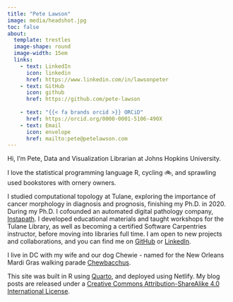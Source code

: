 ```yaml
---
title: "Pete Lawson"
image: media/headshot.jpg
toc: false
about:
  template: trestles
  image-shape: round
  image-width: 15em
  links: 
    - text: LinkedIn
      icon: linkedin
      href: https://www.linkedin.com/in/lawsonpeter
    - text: GitHub
      icon: github
      href: https://github.com/pete-lawson
      
    - text: "{{< fa brands orcid >}} ORCiD"
      href: https://orcid.org/0000-0001-5106-490X
    - text: Email
      icon: envelope
      href: mailto:pete@petelawson.com
---
```


Hi, I'm Pete, Data and Visualization Librarian at Johns Hopkins University.

I love the statistical programming language R, cycling 🚲, and sprawling used bookstores with ornery owners.

I studied computational topology at Tulane, exploring the importance of cancer morphology in diagnosis and prognosis, finishing my Ph.D. in 2020. During my Ph.D. I cofounded an automated digital pathology company, [Instapath](https://www.instapathbio.com/){target="_blank"}. I developed educational materials and taught workshops for the Tulane Library, as well as becoming a certified Software Carpentries instructor, before moving into libraries full time. I am open to new projects and collaborations, and you can find me on [GitHub](https://github.com/pete-lawson){target="_blank"} or [LinkedIn](https://www.linkedin.com/in/lawson){target="_blank"}.

I live in DC with my wife and our dog Chewie - named for the New Orleans Mardi Gras walking parade [Chewbacchus](https://chewbacchus.org/){target="_blank"}.

This site was built in R using [Quarto](quarto.org){target="_blank"}, and deployed using Netlify. My blog posts are released under a [Creative Commons Attribution-ShareAlike 4.0 International License](https://creativecommons.org/licenses/by-sa/4.0/){target="_blank"}.

